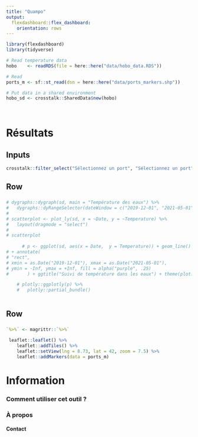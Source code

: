 ```yaml
---
title: "Quampo"
output: 
  flexdashboard::flex_dashboard:
    orientation: rows
---
```


```r
library(flexdashboard)
library(tidyverse)

# Read temperature data
hobo    <- readRDS(file = here::here("data/hobo_data.RDS"))

# Read 
ports_m <- sf::st_read(dsn = here::here("data/ports_markers.shp"))

# Put data in a shared environment
hobo_sd <- crosstalk::SharedData$new(hobo)
  
  
```

Résultats
=====================================  

Inputs {.sidebar}
-----------------------------------------------------------------------
```r

crosstalk::filter_select("Sélectionnez un port", "Sélectionnez un port", hobo_sd, ~Site, multiple = FALSE)

```

Row {data-height=500}
-------------------------------------
###

```r


# dygraphs::dygraph(sd, main = "Température des eaux") %>% 
#   dygraphs::dyRangeSelector(dateWindow = c("2019-12-01", "2021-05-01"))
# 
# scatterplot <- plot_ly(sd, x = ~Date, y = ~Temperature) %>%
#   layout(dragmode = "select")
# 
# scatterplot
  
      # p <- ggplot(sd, aes(x = Date,  y = Temperature)) + geom_line()
# + annotate(
# "rect",
# xmin = as.Date("2019-12-01"), xmax = as.Date("2021-05-01"),
# ymin = -Inf, ymax = +Inf, fill = alpha("purple", .25)
#       ) + ggtitle("Suivi de température dans les eaux") + theme(plot.title = element_text(hjust = 0.5)) + xlab("Date") + ylab("Température (en °C)")

    # plotly::ggplotly(p) %>%
    #   plotly::partial_bundle()
    
```
 
Row {data-height=500}
-------------------------------------
###

```r

`%>%` <- magrittr::`%>%`

 leaflet::leaflet() %>%
    leaflet::addTiles() %>%
    leaflet::setView(lng = 8.73, lat = 42, zoom = 7.5) %>%
    leaflet::addMarkers(data = ports_m)

```

Information {data-orientation=rows data-icon="fa-info-circle"}
=====================================

### Comment utiliser cet outil ?


### À propos


#### Contact